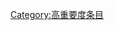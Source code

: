 {{catmore1|[[Wikipedia:共产主义专题|Wikipedia:共产主义专题]]}}
{{cat importance | topic=共产主义 | importance=高 }}
{{CategoryTOC}}
{{emptycat}}

[[Category:高重要度条目|Category:高重要度条目]]